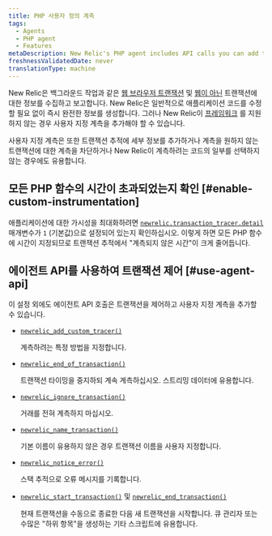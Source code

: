 ```yaml
---
title: PHP 사용자 정의 계측
tags:
  - Agents
  - PHP agent
  - Features
metaDescription: New Relic's PHP agent includes API calls you can add to your app to collect additional custom instrumentation for web and non-web transactions.
freshnessValidatedDate: never
translationType: machine
---
```


New Relic은 백그라운드 작업과 같은 [웹 브라우저 트랜잭션](/docs/apm/transactions/intro-transactions/transactions-new-relic-apm) 및 [웹이 아닌](/docs/apm/transactions/intro-transactions/monitor-background-processes-other-non-web-transactions) 트랜잭션에 대한 정보를 수집하고 보고합니다. New Relic은 일반적으로 애플리케이션 코드를 수정할 필요 없이 즉시 완전한 정보를 생성합니다. 그러나 New Relic이 [프레임워크](/docs/agents/php-agent/getting-started/php-agent-compatibility-requirements#frameworks) 를 지원하지 않는 경우 사용자 지정 계측을 추가해야 할 수 있습니다.

사용자 지정 계측은 또한 트랜잭션 추적에 세부 정보를 추가하거나 계측을 원하지 않는 트랜잭션에 대한 계측을 차단하거나 New Relic이 계측하려는 코드의 일부를 선택하지 않는 경우에도 유용합니다.

## 모든 PHP 함수의 시간이 초과되었는지 확인 [#enable-custom-instrumentation]

애플리케이션에 대한 가시성을 최대화하려면 [`newrelic.transaction_tracer.detail`](/docs/agents/php-agent/configuration/php-agent-newrelicini-settings#inivar-tt-detail) 매개변수가 `1` (기본값)으로 설정되어 있는지 확인하십시오. 이렇게 하면 모든 PHP 함수에 시간이 지정되므로 트랜잭션 추적에서 "계측되지 않은 시간"이 크게 줄어듭니다.

## 에이전트 API를 사용하여 트랜잭션 제어 [#use-agent-api]

이 설정 외에도 에이전트 API 호출은 트랜잭션을 제어하고 사용자 지정 계측을 추가할 수 있습니다.

* [`newrelic_add_custom_tracer()`](/docs/agents/php-agent/php-agent-api/newrelic_add_custom_tracer)

  계측하려는 특정 방법을 지정합니다.

* [`newrelic_end_of_transaction()`](/docs/agents/php-agent/php-agent-api/newrelic_end_of_transaction)

  트랜잭션 타이밍을 중지하되 계속 계측하십시오. 스트리밍 데이터에 유용합니다.

* [`newrelic_ignore_transaction()`](/docs/agents/php-agent/php-agent-api/newrelic_ignore_transaction)

  거래를 전혀 계측하지 마십시오.

* [`newrelic_name_transaction()`](/docs/agents/php-agent/php-agent-api/newrelic_name_transaction)

  기본 이름이 유용하지 않은 경우 트랜잭션 이름을 사용자 지정합니다.

* [`newrelic_notice_error()`](/docs/agents/php-agent/php-agent-api/newrelic_notice_error)

  스택 추적으로 오류 메시지를 기록합니다.

* [`newrelic_start_transaction()`](/docs/agents/php-agent/php-agent-api/newrelic_start_transaction) 및 [`newrelic_end_transaction()`](/docs/agents/php-agent/php-agent-api/newrelic_end_transaction)

  현재 트랜잭션을 수동으로 종료한 다음 새 트랜잭션을 시작합니다. 큐 관리자 또는 수많은 "하위 항목"을 생성하는 기타 스크립트에 유용합니다.